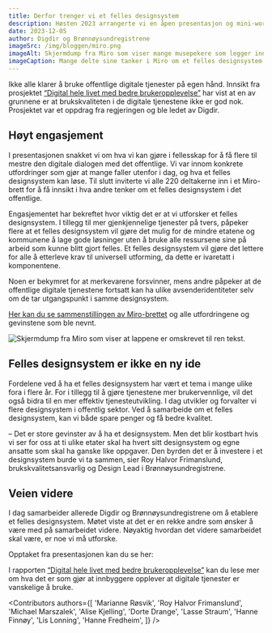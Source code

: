 ```yaml
---
title: Derfor trenger vi et felles designsystem
description: Høsten 2023 arrangerte vi en åpen presentasjon og mini-workshop om felles designsystem. Over 200 deltok og vi fikk 440 tilbakemeldinger på gevinster og utfordringer.
date: 2023-12-05
author: Digdir og Brønnøysundregistrene
imageSrc: /img/bloggen/miro.png
imageAlt: Skjermdump fra Miro som viser mange musepekere som legger inn røde og grønne notislapper
imageCaption: Mange delte sine tanker i Miro om et felles designsystem. 440 røde og grønne lapper ble lagt igjen.
---
```


Ikke alle klarer å bruke offentlige digitale tjenester på egen hånd. Innsikt fra prosjektet [“Digital hele livet med bedre brukeropplevelse”](https://www.digdir.no/sammenhengende-tjenester/digital-hele-livet-med-bedre-brukeropplevelse/4405) har vist at en av grunnene er at brukskvaliteten i de digitale tjenestene ikke er god nok. Prosjektet var et oppdrag fra regjeringen og ble ledet av Digdir.

## Høyt engasjement

I presentasjonen snakket vi om hva vi kan gjøre i fellesskap for å få flere til mestre den digitale dialogen med det offentlige. Vi var innom konkrete utfordringer som gjør at mange faller utenfor i dag, og hva et felles designsystem kan løse. Til slutt inviterte vi alle 220 deltakerne inn i et Miro-brett for å få innsikt i hva andre tenker om et felles designsystem i det offentlige.

Engasjementet har bekreftet hvor viktig det er at vi utforsker et felles designsystem. I tillegg til mer gjenkjennelige tjenester på tvers, påpeker flere at et felles designsystem vil gjøre det mulig for de mindre etatene og kommunene å lage gode løsninger uten å bruke alle ressursene sine på arbeid som kunne blitt gjort felles. Et felles designsystem vil gjøre det lettere for alle å etterleve krav til universell utforming, da dette er ivaretatt i komponentene.

Noen er bekymret for at merkevarene forsvinner, mens andre påpeker at de offentlige digitale tjenestene fortsatt kan ha ulike avsenderidentiteter selv om de tar utgangspunkt i samme designsystem.

[Her kan du se sammenstillingen av Miro-brettet](https://miro.com/app/board/uXjVMnk1ZM4=/?) og alle utfordringene og gevinstene som ble nevnt.

<Image
  src='/img/bloggen/miro-sammenstilling.png'
  alt='Skjermdump fra Miro som viser at lappene er omskrevet til ren tekst.'
  caption='Vi har gjennomgått og sammenstilt alle lappene som ble delt i workshopen.'
  dataUnstyled
/>

## Felles designsystem er ikke en ny ide

Fordelene ved å ha et felles designsystem har vært et tema i mange ulike fora i flere år. For i tillegg til å gjøre tjenestene mer brukervennlige, vil det også bidra til en mer effektiv tjenesteutvikling. I dag utvikler og forvalter vi flere designsystem i offentlig sektor. Ved å samarbeide om et felles designsystem, kan vi både spare penger og få bedre kvalitet.

– Det er store gevinster av å ha et designsystem. Men det blir kostbart hvis vi ser for oss at ti ulike etater skal ha hvert sitt designsystem og egne ansatte som skal ha ganske like oppgaver. Den byrden det er å investere i et designsystem burde vi ta sammen, sier Roy Halvor Frimanslund, brukskvalitetsansvarlig og Design Lead i Brønnøysundregistrene.

## Veien videre

I dag samarbeider allerede Digdir og Brønnøysundregistrene om å etablere et felles designsystem. Møtet viste at det er en rekke andre som ønsker å være med på samarbeidet videre. Nøyaktig hvordan det videre samarbeidet skal være, er noe vi må utforske.

Opptaket fra presentasjonen kan du se her:

<ResponsiveIframe
  src='https://player.vimeo.com/video/862626520?h=bed84328b3&app_id=122963&title=0&byline=0&portrait=0&dnt=1'
  width='100%'
  height='600px'
  frameBorder='0'
  allow='autoplay; fullscreen; picture-in-picture'
/>

I rapporten [“Digital hele livet med bedre brukeropplevelse”](https://www.digdir.no/sammenhengende-tjenester/digital-hele-livet-med-bedre-brukeropplevelse/4405) kan du lese mer om hva det er som gjør at innbyggere opplever at digitale tjenester er vanskelige å bruke.

<Contributors
  authors={[
    'Marianne Røsvik',
    'Roy Halvor Frimanslund',
    'Michael Marszalek',
    'Alise Kjelling',
    'Dorte Drange',
    'Lasse Straum',
    'Hanne Finnøy',
    'Lis Lonning',
    'Hanne Fredheim',
  ]}
/>
